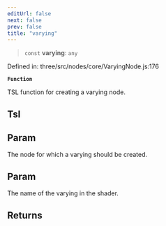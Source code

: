 ```yaml
---
editUrl: false
next: false
prev: false
title: "varying"
---
```


> `const` **varying**: `any`

Defined in: three/src/nodes/core/VaryingNode.js:176

**`Function`**

TSL function for creating a varying node.

## Tsl

## Param

The node for which a varying should be created.

## Param

The name of the varying in the shader.

## Returns

